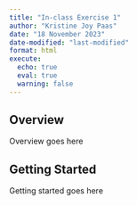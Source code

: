 ```yaml
---
title: "In-class Exercise 1"
author: "Kristine Joy Paas"
date: "18 November 2023"
date-modified: "last-modified"
format: html
execute: 
  echo: true
  eval: true
  warning: false
---
```


## Overview

Overview goes here

## Getting Started

Getting started goes here
